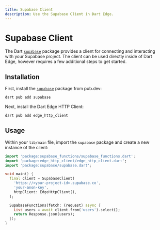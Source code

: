 ```yaml
---
title: Supabase Client
description: Use the Supabase Client in Dart Edge.
---
```


# Supabase Client

The Dart [`supabase`](https://pub.dev/packages/supabase) package provides a client for connecting and interacting with your Supabase project. The client can be used directly inside of Dart Edge, however requires a few additional steps to get started.

## Installation

First, install the [`supabase`](https://pub.dev/packages/supabase) package from pub.dev:

```sh
dart pub add supabase
```

Next, install the Dart Edge HTTP Client:

```sh
dart pub add edge_http_client
```

## Usage

Within your `lib/main` file, import the `supabase` package and create a new instance of the client:

```dart
import 'package:supabase_functions/supabase_functions.dart';
import 'package:edge_http_client/edge_http_client.dart';
import 'package:supabase/supabase.dart';

void main() {
  final client = SupabaseClient(
    'https://<your-project-id>.supabase.co',
    'your-anon-key',
    httpClient: EdgeHttpClient(),
  );

  SupabaseFunctions(fetch: (request) async {
    List users = await client.from('users').select();
    return Response.json(users);
  });
}
```
